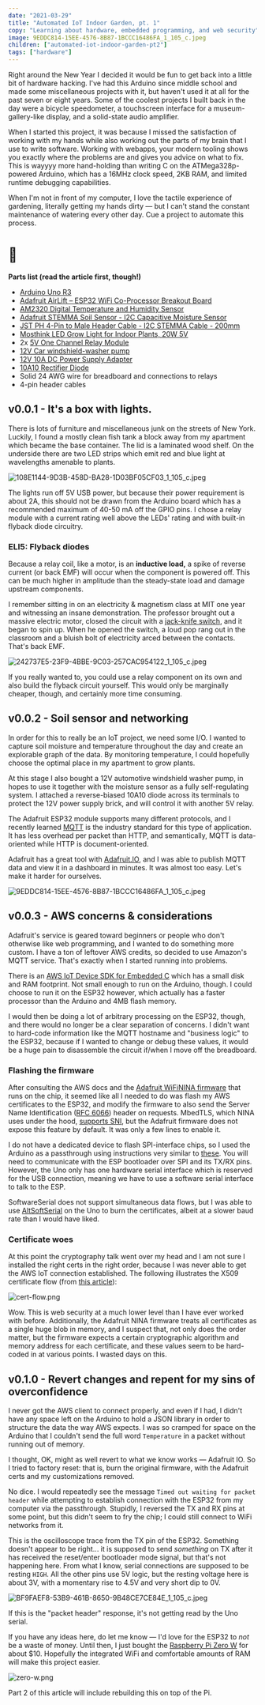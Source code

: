 ```yaml
---
date: "2021-03-29"
title: "Automated IoT Indoor Garden, pt. 1"
copy: "Learning about hardware, embedded programming, and web security"
image: 9EDDC814-15EE-4576-8B87-1BCCC16486FA_1_105_c.jpeg
children: ["automated-iot-indoor-garden-pt2"]
tags: ["hardware"]
---
```


Right around the New Year I decided it would be fun to get back into a little bit of hardware hacking. I've had this Arduino since middle school and made some miscellaneous projects with it, but haven't used it at all for the past seven or eight years. Some of the coolest projects I built back in the day were a bicycle speedometer, a touchscreen interface for a museum-gallery-like display, and a solid-state audio amplifier.

When I started this project, it was because I missed the satisfaction of working with my hands while also working out the parts of my brain that I use to write software. Working with webapps, your modern tooling shows you exactly where the problems are and gives you advice on what to fix. This is wayyyy more hand-holding than writing C on the ATMega328p-powered Arduino, which has a 16MHz clock speed, 2KB RAM, and limited runtime debugging capabilities.

When I'm not in front of my computer, I love the tactile experience of gardening, literally getting my hands dirty — but I can't stand the constant maintenance of watering every other day. Cue a project to automate this process.

# 🌱

**Parts list (read the article first, though!)**

- [Arduino Uno R3](https://store.arduino.cc/usa/arduino-uno-rev3)
- [Adafruit AirLift – ESP32 WiFi Co-Processor Breakout Board](https://www.adafruit.com/product/4201)
- [AM2320 Digital Temperature and Humidity Sensor](https://www.adafruit.com/product/3721)
- [Adafruit STEMMA Soil Sensor - I2C Capacitive Moisture Sensor](https://www.adafruit.com/product/4026)
- [JST PH 4-Pin to Male Header Cable - I2C STEMMA Cable - 200mm](https://www.adafruit.com/product/3955)
- [Mosthink LED Grow Light for Indoor Plants, 20W 5V](https://www.amazon.com/gp/product/B07QHYKZQF/)
- 2x [5V One Channel Relay Module](https://www.amazon.com/gp/product/B00LW15A4W/)
- [12V Car windshield-washer pump](https://www.amazon.com/gp/product/B000CB69ZW/)
- [12V 10A DC Power Supply Adapter](https://www.amazon.com/gp/product/B07PWZQ33N/)
- [10A10 Rectifier Diode](https://www.amazon.com/gp/product/B079KBP5CN/)
- Solid 24 AWG wire for breadboard and connections to relays
- 4-pin header cables

## v0.0.1 - It's a box with lights.

There is lots of furniture and miscellaneous junk on the streets of New York. Luckily, I found a mostly clean fish tank a block away from my apartment which became the base container. The lid is a laminated wood shelf. On the underside there are two LED strips which emit red and blue light at wavelengths amenable to plants.

![108E1144-9D3B-458D-BA28-1D03BF05CF03_1_105_c.jpeg](108E1144-9D3B-458D-BA28-1D03BF05CF03_1_105_c.jpeg)

The lights run off 5V USB power, but because their power requirement is about 2A, this should not be drawn from the Arduino board which has a recommended maximum of 40-50 mA off the GPIO pins. I chose a relay module with a current rating well above the LEDs' rating and with built-in flyback diode circuitry.

### ELI5: Flyback diodes

Because a relay coil, like a motor, is an **inductive load,** a spike of reverse current (or back EMF) will occur when the component is powered off. This can be much higher in amplitude than the steady-state load and damage upstream components.

I remember sitting in on an electricity & magnetism class at MIT one year and witnessing an insane demonstration. The professor brought out a massive electric motor, closed the circuit with a [jack-knife switch](https://en.wikipedia.org/wiki/Knife_switch), and it began to spin up. When he opened the switch, a loud pop rang out in the classroom and a bluish bolt of electricity arced between the contacts. That's back EMF.

![242737E5-23F9-4BBE-9C03-257CAC954122_1_105_c.jpeg](242737E5-23F9-4BBE-9C03-257CAC954122_1_105_c.jpeg)

If you really wanted to, you could use a relay component on its own and also build the flyback circuit yourself. This would only be marginally cheaper, though, and certainly more time consuming.

## v0.0.2 - Soil sensor and networking

In order for this to really be an IoT project, we need some I/O. I wanted to capture soil moisture and temperature throughout the day and create an explorable graph of the data. By monitoring temperature, I could hopefully choose the optimal place in my apartment to grow plants.

At this stage I also bought a 12V automotive windshield washer pump, in hopes to use it together with the moisture sensor as a fully self-regulating system. I attached a reverse-biased 10A10 diode across its terminals to protect the 12V power supply brick, and will control it with another 5V relay.

The Adafruit ESP32 module supports many different protocols, and I recently learned [MQTT](https://en.wikipedia.org/wiki/MQTT) is the industry standard for this type of application. It has less overhead per packet than HTTP, and semantically, MQTT is data-oriented while HTTP is document-oriented.

Adafruit has a great tool with [Adafruit.IO](http://adafruit.io), and I was able to publish MQTT data and view it in a dashboard in minutes. It was almost too easy. Let's make it harder for ourselves.

![9EDDC814-15EE-4576-8B87-1BCCC16486FA_1_105_c.jpeg](9EDDC814-15EE-4576-8B87-1BCCC16486FA_1_105_c.jpeg)

## v0.0.3 - AWS concerns & considerations

Adafruit's service is geared toward beginners or people who don't otherwise like web programming, and I wanted to do something more custom. I have a ton of leftover AWS credits, so decided to use Amazon's MQTT service. That's exactly when I started running into problems.

There is an [AWS IoT Device SDK for Embedded C](https://docs.aws.amazon.com/iot/latest/developerguide/iot-embedded-c-sdk.html) which has a small disk and RAM footprint. Not small enough to run on the Arduino, though. I could choose to run it on the ESP32 however, which actually has a faster processor than the Arduino and 4MB flash memory.

I would then be doing a lot of arbitrary processing on the ESP32, though, and there would no longer be a clear separation of concerns. I didn't want to hard-code information like the MQTT hostname and "business logic" to the ESP32, because if I wanted to change or debug these values, it would be a huge pain to disassemble the circuit if/when I move off the breadboard.

### Flashing the firmware

After consulting the AWS docs and the [Adafruit WiFiNINA firmware](https://github.com/adafruit/nina-fw) that runs on the chip, it seemed like all I needed to do was flash my AWS certificates to the ESP32, and modify the firmware to also send the Server Name Identification ([RFC 6066](https://tools.ietf.org/html/rfc6066)) header on requests. MbedTLS, which NINA uses under the hood, [supports SNI](https://tls.mbed.org/kb/how-to/use-sni), but the Adafruit firmware does not expose this feature by default. It was only a few lines to enable it.

I do not have a dedicated device to flash SPI-interface chips, so I used the Arduino as a passthrough using instructions very similar to [these](https://learn.adafruit.com/adafruit-airlift-breakout/upgrade-external-esp32-airlift-firmware). You will need to communicate with the ESP bootloader over SPI and its TX/RX pins. However, the Uno only has one hardware serial interface which is reserved for the USB connection, meaning we have to use a software serial interface to talk to the ESP.

SoftwareSerial does not support simultaneous data flows, but I was able to use [AltSoftSerial](https://www.pjrc.com/teensy/td_libs_AltSoftSerial.html) on the Uno to burn the certificates, albeit at a slower baud rate than I would have liked.

### Certificate woes

At this point the cryptography talk went over my head and I am not sure I installed the right certs in the right order, because I was never able to get the AWS IoT connection established. The following illustrates the X509 certificate flow (from [this article](https://darutk.medium.com/illustrated-x-509-certificate-84aece2c5c2e)):

![cert-flow.png](cert-flow.png)

Wow. This is web security at a much lower level than I have ever worked with before. Additionally, the Adafruit NINA firmware treats all certificates as a single huge blob in memory, and I suspect that, not only does the order matter, but the firmware expects a certain cryptographic algorithm and memory address for each certificate, and these values seem to be hard-coded in at various points. I wasted days on this.

## v0.1.0 - Revert changes and repent for my sins of overconfidence

I never got the AWS client to connect properly, and even if I had, I didn't have any space left on the Arduino to hold a JSON library in order to structure the data the way AWS expects. I was so cramped for space on the Arduino that I couldn't send the full word `Temperature` in a packet without running out of memory.

I thought, OK, might as well revert to what we know works — Adafruit IO. So I tried to factory reset: that is, burn the original firmware, with the Adafruit certs and my customizations removed.

No dice. I would repeatedly see the message `Timed out waiting for packet header` while attempting to establish connection with the ESP32 from my computer via the passthrough. Stupidly, I reversed the TX and RX pins at some point, but this didn't seem to fry the chip; I could still connect to WiFi networks from it.

This is the oscilloscope trace from the TX pin of the ESP32. Something doesn't appear to be right... it is supposed to send *something* on TX after it has received the reset/enter bootloader mode signal, but that's not happening here. From what I know, serial connections are supposed to be resting `HIGH`. All the other pins use 5V logic, but the resting voltage here is about 3V, with a momentary rise to 4.5V and very short dip to 0V.

![BF9FAEF8-53B9-461B-8650-9B48CE7CE84E_1_105_c.jpeg](BF9FAEF8-53B9-461B-8650-9B48CE7CE84E_1_105_c.jpeg)

If this is the "packet header" response, it's not getting read by the Uno serial.

If you have any ideas here, do let me know — I'd love for the ESP32 to *not* be a waste of money. Until then, I just bought the [Raspberry Pi Zero W](https://www.raspberrypi.org/products/raspberry-pi-zero-w/) for about $10. Hopefully the integrated WiFi and comfortable amounts of RAM will make this project easier.

![zero-w.png](zero-w.png)

Part 2 of this article will include rebuilding this on top of the Pi.
